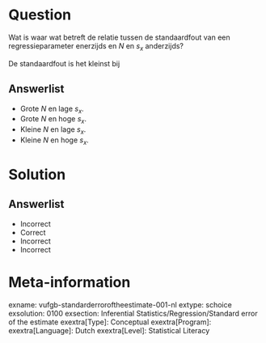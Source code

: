 Question
========

Wat is waar wat betreft de relatie tussen de standaardfout van een regressieparameter enerzijds en $N$ en $s_{x}$ anderzijds?

De standaardfout is het kleinst bij

  
Answerlist
----------
* Grote $N$ en lage $s_{x}$.
* Grote $N$ en hoge $s_{x}$.
* Kleine $N$ en lage $s_{x}$.
* Kleine $N$ en hoge $s_{x}$.


Solution
========

Answerlist
----------
* Incorrect
* Correct
* Incorrect
* Incorrect

Meta-information
================
exname: vufgb-standarderroroftheestimate-001-nl
extype: schoice
exsolution: 0100
exsection: Inferential Statistics/Regression/Standard error of the estimate
exextra[Type]: Conceptual
exextra[Program]: 
exextra[Language]: Dutch
exextra[Level]: Statistical Literacy